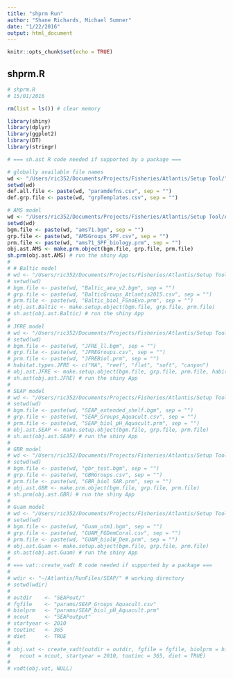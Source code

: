 ```yaml
---
title: "shprm Run"
author: "Shane Richards, Michael Sumner"
date: "1/22/2016"
output: html_document
---
```


```r
knitr::opts_chunk$set(echo = TRUE)
```

## shprm.R

```r
# shprm.R
# 15/01/2016

rm(list = ls()) # clear memory

library(shiny)
library(dplyr)
library(ggplot2)
library(DT)
library(stringr)

# === sh.ast R code needed if supported by a package ===

# globally available file names
wd <- "/Users/ric352/Documents/Projects/Fisheries/Atlantis/Setup Tool/"
setwd(wd)
def.all.file <- paste(wd, "paramdefns.csv", sep = "")
def.grp.file <- paste(wd, "grpTemplates.csv", sep = "")

# AMS model
wd <- "/Users/ric352/Documents/Projects/Fisheries/Atlantis/Setup Tool/AMS/"
setwd(wd)
bgm.file <- paste(wd, "ams71.bgm", sep = "")
grp.file <- paste(wd, "AMSGroups_SPF.csv", sep = "")
prm.file <- paste(wd, "ams71_SPF_biology.prm", sep = "")
obj.ast.AMS <- make.prm.object(bgm.file, grp.file, prm.file)
sh.prm(obj.ast.AMS) # run the shiny App
# 
# # Baltic model
# wd <- "/Users/ric352/Documents/Projects/Fisheries/Atlantis/Setup Tool/Baltic/"
# setwd(wd)
# bgm.file <- paste(wd, "Baltic_aea_v2.bgm", sep = "")
# grp.file <- paste(wd, "BalticGroups_Atlantis2015.csv", sep = "")
# prm.file <- paste(wd, "Baltic_biol_FSnoEvo.prm", sep = "")
# obj.ast.Baltic <- make.setup.object(bgm.file, grp.file, prm.file)
# sh.ast(obj.ast.Baltic) # run the shiny App
# 
# JFRE model
# wd <- "/Users/ric352/Documents/Projects/Fisheries/Atlantis/Setup Tool/JFRE"
# setwd(wd)
# bgm.file <- paste(wd, "JFRE_ll.bgm", sep = "")
# grp.file <- paste(wd, "JFREGroups.csv", sep = "")
# prm.file <- paste(wd, "JFREBiol.prm", sep = "")
# habitat.types.JFRE <- c("MA", "reef", "flat", "soft", "canyon")
# obj.ast.JFRE <- make.setup.object(bgm.file, grp.file, prm.file, habitat.types.JFRE)
# sh.ast(obj.ast.JFRE) # run the shiny App
# 
# SEAP model
# wd <- "/Users/ric352/Documents/Projects/Fisheries/Atlantis/Setup Tool/SEAP/"
# setwd(wd)
# bgm.file <- paste(wd, "SEAP_extended_shelf.bgm", sep = "")
# grp.file <- paste(wd, "SEAP_Groups_Aquacult.csv", sep = "")
# prm.file <- paste(wd, "SEAP_biol_pH_Aquacult.prm", sep = "")
# obj.ast.SEAP <- make.setup.object(bgm.file, grp.file, prm.file)
# sh.ast(obj.ast.SEAP) # run the shiny App
# 
# GBR model
# wd <- "/Users/ric352/Documents/Projects/Fisheries/Atlantis/Setup Tool/GBR/"
# setwd(wd)
# bgm.file <- paste(wd, "gbr_test.bgm", sep = "")
# grp.file <- paste(wd, "GBRGroups.csv", sep = "")
# prm.file <- paste(wd, "GBR_biol SAR.prm", sep = "")
# obj.ast.GBR <- make.prm.object(bgm.file, grp.file, prm.file)
# sh.prm(obj.ast.GBR) # run the shiny App
# 
# Guam model
# wd <- "/Users/ric352/Documents/Projects/Fisheries/Atlantis/Setup Tool/Guam/"
# setwd(wd)
# bgm.file <- paste(wd, "Guam_utm1.bgm", sep = "")
# grp.file <- paste(wd, "GUAM_FGDemCoral.csv", sep = "")
# prm.file <- paste(wd, "GUAM_biolW_Dem.prm", sep = "")
# obj.ast.Guam <- make.setup.object(bgm.file, grp.file, prm.file)
# sh.ast(obj.ast.Guam) # run the shiny App
# 
# === vat::create_vadt R code needed if supported by a package ===
# 
# wdir <- "~/Atlantis/RunFiles/SEAP/" # working directory
# setwd(wdir)
# 
# outdir    <- "SEAPout/"
# fgfile    <- "params/SEAP_Groups_Aquacult.csv"
# biolprm   <- "params/SEAP_biol_pH_Aquacult.prm"
# ncout     <- "SEAPoutput"
# startyear <- 2010 
# toutinc   <- 365
# diet      <- TRUE
# 
# obj.vat <- create_vadt(outdir = outdir, fgfile = fgfile, biolprm = biolprm, 
#   ncout = ncout, startyear = 2010, toutinc = 365, diet = TRUE)
# 
# vadt(obj.vat, NULL)

```